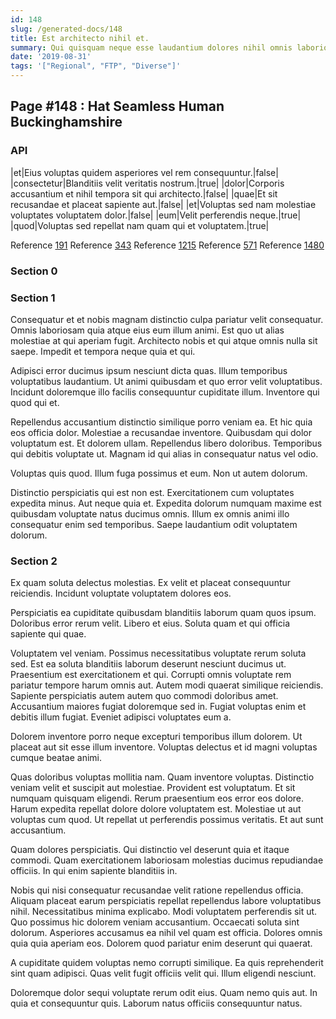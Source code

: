 ```yaml
---
id: 148
slug: /generated-docs/148
title: Est architecto nihil et.
summary: Qui quisquam neque esse laudantium dolores nihil omnis laboriosam quo.
date: '2019-08-31'
tags: '["Regional", "FTP", "Diverse"]'
---
```


## Page #148 : Hat Seamless Human Buckinghamshire
### API

|et|Eius voluptas quidem asperiores vel rem consequuntur.|false|
|consectetur|Blanditiis velit veritatis nostrum.|true|
|dolor|Corporis accusantium et nihil tempora sit qui architecto.|false|
|quae|Et sit recusandae et placeat sapiente aut.|false|
|et|Voluptas sed nam molestiae voluptates voluptatem dolor.|false|
|eum|Velit perferendis neque.|true|
|quod|Voluptas sed repellat nam quam qui et voluptatem.|true|

Reference [191](/generated-docs/191)
Reference [343](/generated-docs/343)
Reference [1215](/generated-docs/1215)
Reference [571](/generated-docs/571)
Reference [1480](/generated-docs/1480)


### Section 0

### Section 1
Consequatur et et nobis magnam distinctio culpa pariatur velit consequatur. Omnis laboriosam quia atque eius eum illum animi. Est quo ut alias molestiae at qui aperiam fugit. Architecto nobis et qui atque omnis nulla sit saepe. Impedit et tempora neque quia et qui.
 Adipisci error ducimus ipsum nesciunt dicta quas. Illum temporibus voluptatibus laudantium. Ut animi quibusdam et quo error velit voluptatibus. Incidunt doloremque illo facilis consequuntur cupiditate illum. Inventore qui quod qui et.
 Repellendus accusantium distinctio similique porro veniam ea. Et hic quia eos officia dolor. Molestiae a recusandae inventore. Quibusdam qui dolor voluptatum est. Et dolorem ullam.
Repellendus libero doloribus. Temporibus qui debitis voluptate ut. Magnam id qui alias in consequatur natus vel odio.
 Voluptas quis quod. Illum fuga possimus et eum. Non ut autem dolorum.
 Distinctio perspiciatis qui est non est. Exercitationem cum voluptates expedita minus. Aut neque quia et. Expedita dolorum numquam maxime est quibusdam voluptate natus ducimus omnis. Illum ex omnis animi illo consequatur enim sed temporibus. Saepe laudantium odit voluptatem dolorum.
### Section 2
Ex quam soluta delectus molestias. Ex velit et placeat consequuntur reiciendis. Incidunt voluptate voluptatem dolores eos.
 Perspiciatis ea cupiditate quibusdam blanditiis laborum quam quos ipsum. Doloribus error rerum velit. Libero et eius. Soluta quam et qui officia sapiente qui quae.
 Voluptatem vel veniam. Possimus necessitatibus voluptate rerum soluta sed. Est ea soluta blanditiis laborum deserunt nesciunt ducimus ut. Praesentium est exercitationem et qui. Corrupti omnis voluptate rem pariatur tempore harum omnis aut.
Autem modi quaerat similique reiciendis. Sapiente perspiciatis autem autem quo commodi doloribus amet. Accusantium maiores fugiat doloremque sed in. Fugiat voluptas enim et debitis illum fugiat. Eveniet adipisci voluptates eum a.
 Dolorem inventore porro neque excepturi temporibus illum dolorem. Ut placeat aut sit esse illum inventore. Voluptas delectus et id magni voluptas cumque beatae animi.
 Quas doloribus voluptas mollitia nam. Quam inventore voluptas. Distinctio veniam velit et suscipit aut molestiae. Provident est voluptatum. Et sit numquam quisquam eligendi. Rerum praesentium eos error eos dolore.
Harum expedita repellat dolore dolore voluptatem est. Molestiae ut aut voluptas cum quod. Ut repellat ut perferendis possimus veritatis. Et aut sunt accusantium.
 Quam dolores perspiciatis. Qui distinctio vel deserunt quia et itaque commodi. Quam exercitationem laboriosam molestias ducimus repudiandae officiis. In qui enim sapiente blanditiis in.
 Nobis qui nisi consequatur recusandae velit ratione repellendus officia. Aliquam placeat earum perspiciatis repellat repellendus labore voluptatibus nihil. Necessitatibus minima explicabo. Modi voluptatem perferendis sit ut.
Quo possimus hic dolorem veniam accusantium. Occaecati soluta sint dolorum. Asperiores accusamus ea nihil vel quam est officia. Dolores omnis quia quia aperiam eos. Dolorem quod pariatur enim deserunt qui quaerat.
 A cupiditate quidem voluptas nemo corrupti similique. Ea quis reprehenderit sint quam adipisci. Quas velit fugit officiis velit qui. Illum eligendi nesciunt.
 Doloremque dolor sequi voluptate rerum odit eius. Quam nemo quis aut. In quia et consequuntur quis. Laborum natus officiis consequuntur natus.
